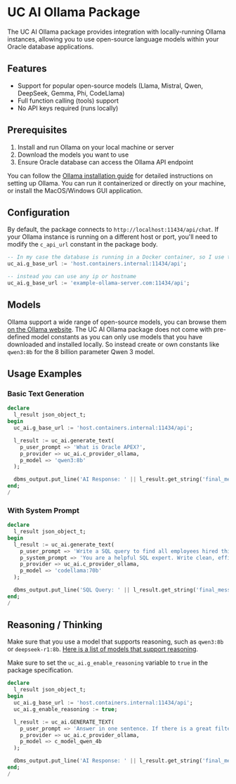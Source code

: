 # UC AI Ollama Package

The UC AI Ollama package provides integration with locally-running Ollama instances, allowing you to use open-source language models within your Oracle database applications.

## Features

- Support for popular open-source models (Llama, Mistral, Qwen, DeepSeek, Gemma, Phi, CodeLlama)
- Full function calling (tools) support
- No API keys required (runs locally)

## Prerequisites

1. Install and run Ollama on your local machine or server
2. Download the models you want to use
3. Ensure Oracle database can access the Ollama API endpoint

You can follow the [Ollama installation guide](https://github.com/ollama/ollama) for detailed instructions on setting up Ollama. You can run it containerized or directly on your machine, or install the MacOS/Windows GUI application.

## Configuration

By default, the package connects to `http://localhost:11434/api/chat`. If your Ollama instance is running on a different host or port, you'll need to modify the `c_api_url` constant in the package body.

```sql
-- In my case the database is running in a Docker container, so I use the host's internal address
uc_ai.g_base_url := 'host.containers.internal:11434/api';

-- instead you can use any ip or hostname
uc_ai.g_base_url := 'example-ollama-server.com:11434/api';
```

## Models

Ollama support a wide range of open-source models, you can browse them [on the Ollama website](https://ollama.com/search). The UC AI Ollama package does not come with pre-defined model constants as you can only use models that you have downloaded and installed locally. So instead create or own constants like `qwen3:8b` for the 8 billion parameter Qwen 3 model.

## Usage Examples

### Basic Text Generation

```sql
declare
  l_result json_object_t;
begin
  uc_ai.g_base_url := 'host.containers.internal:11434/api';

  l_result := uc_ai.generate_text(
    p_user_prompt => 'What is Oracle APEX?',
    p_provider => uc_ai.c_provider_ollama,
    p_model => 'qwen3:8b'
  );

  dbms_output.put_line('AI Response: ' || l_result.get_string('final_message'));
end;
/
```

### With System Prompt

```sql
declare
  l_result json_object_t;
begin
  l_result := uc_ai.generate_text(
    p_user_prompt => 'Write a SQL query to find all employees hired this year',
    p_system_prompt => 'You are a helpful SQL expert. Write clean, efficient queries.',
    p_provider => uc_ai.c_provider_ollama,
    p_model => 'codellama:70b'
  );

  dbms_output.put_line('SQL Query: ' || l_result.get_string('final_message'));
end;
/
```

## Reasoning / Thinking

Make sure that you use a model that supports reasoning, such as `qwen3:8b` or `deepseek-r1:8b`. [Here is a list of models that support reasoning](https://ollama.com/search?c=thinking).

Make sure to set the `uc_ai.g_enable_reasoning` variable to `true` in the package specification.

```sql
declare
  l_result json_object_t;
begin
  uc_ai.g_base_url := 'host.containers.internal:11434/api';
  uc_ai.g_enable_reasoning := true;

  l_result := uc_ai.GENERATE_TEXT(
    p_user_prompt => 'Answer in one sentence. If there is a great filter, are we before or after it and why.',
    p_provider => uc_ai.c_provider_ollama,
    p_model => c_model_qwen_4b
  );

  dbms_output.put_line('AI Response: ' || l_result.get_string('final_message'));
end;
/
```
